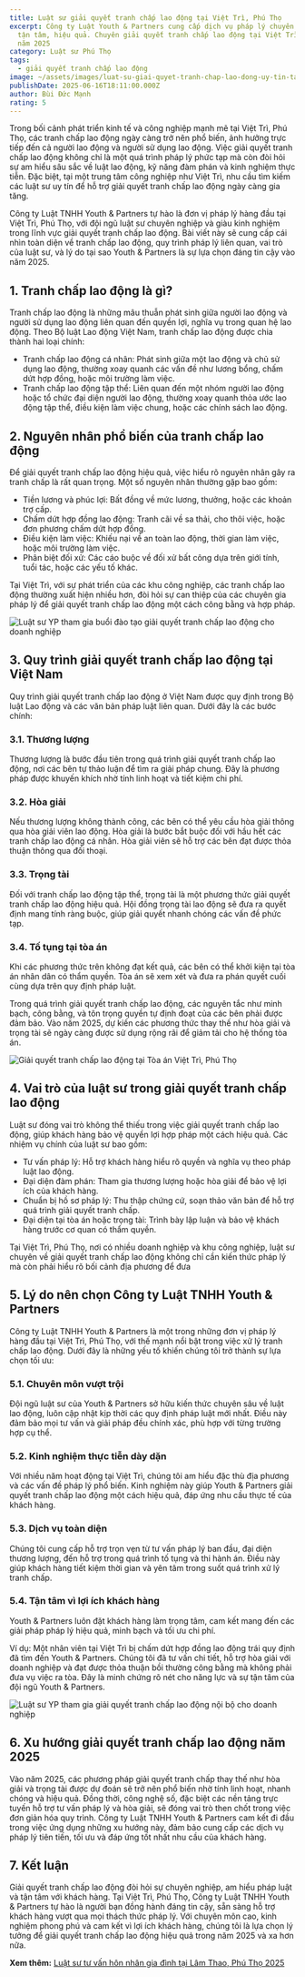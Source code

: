 ```yaml
---
title: Luật sư giải quyết tranh chấp lao động tại Việt Trì, Phú Thọ
excerpt: Công ty Luật Youth & Partners cung cấp dịch vụ pháp lý chuyên nghiệp,
  tận tâm, hiệu quả. Chuyên giải quyết tranh chấp lao động tại Việt Trì, Phú Thọ
  năm 2025
category: Luật sư Phú Thọ
tags:
  - giải quyết tranh chấp lao động
image: ~/assets/images/luat-su-giai-quyet-tranh-chap-lao-dong-uy-tin-tai-viet-tri-phu-tho2025.jpg
publishDate: 2025-06-16T18:11:00.000Z
author: Bùi Đức Mạnh
rating: 5
---
```


Trong bối cảnh phát triển kinh tế và công nghiệp mạnh mẽ tại Việt Trì, Phú Thọ, các tranh chấp lao động ngày càng trở nên phổ biến, ảnh hưởng trực tiếp đến cả người lao động và người sử dụng lao động. Việc giải quyết tranh chấp lao động không chỉ là một quá trình pháp lý phức tạp mà còn đòi hỏi sự am hiểu sâu sắc về luật lao động, kỹ năng đàm phán và kinh nghiệm thực tiễn. Đặc biệt, tại một trung tâm công nghiệp như Việt Trì, nhu cầu tìm kiếm các luật sư uy tín để hỗ trợ giải quyết tranh chấp lao động ngày càng gia tăng.

Công ty Luật TNHH Youth & Partners tự hào là đơn vị pháp lý hàng đầu tại Việt Trì, Phú Thọ, với đội ngũ luật sư chuyên nghiệp và giàu kinh nghiệm trong lĩnh vực giải quyết tranh chấp lao động. Bài viết này sẽ cung cấp cái nhìn toàn diện về tranh chấp lao động, quy trình pháp lý liên quan, vai trò của luật sư, và lý do tại sao Youth & Partners là sự lựa chọn đáng tin cậy vào năm 2025.

<YouTube id="deSlm5fs4Yc" />

## 1. Tranh chấp lao động là gì?

Tranh chấp lao động là những mâu thuẫn phát sinh giữa người lao động và người sử dụng lao động liên quan đến quyền lợi, nghĩa vụ trong quan hệ lao động. Theo Bộ luật Lao động Việt Nam, tranh chấp lao động được chia thành hai loại chính:

* Tranh chấp lao động cá nhân: Phát sinh giữa một lao động và chủ sử dụng lao động, thường xoay quanh các vấn đề như lương bổng, chấm dứt hợp đồng, hoặc môi trường làm việc.
* Tranh chấp lao động tập thể: Liên quan đến một nhóm người lao động hoặc tổ chức đại diện người lao động, thường xoay quanh thỏa ước lao động tập thể, điều kiện làm việc chung, hoặc các chính sách lao động.

## 2. Nguyên nhân phổ biến của tranh chấp lao động

Để giải quyết tranh chấp lao động hiệu quả, việc hiểu rõ nguyên nhân gây ra tranh chấp là rất quan trọng. Một số nguyên nhân thường gặp bao gồm:

* Tiền lương và phúc lợi: Bất đồng về mức lương, thưởng, hoặc các khoản trợ cấp.
* Chấm dứt hợp đồng lao động: Tranh cãi về sa thải, cho thôi việc, hoặc đơn phương chấm dứt hợp đồng.
* Điều kiện làm việc: Khiếu nại về an toàn lao động, thời gian làm việc, hoặc môi trường làm việc.
* Phân biệt đối xử: Các cáo buộc về đối xử bất công dựa trên giới tính, tuổi tác, hoặc các yếu tố khác.

Tại Việt Trì, với sự phát triển của các khu công nghiệp, các tranh chấp lao động thường xuất hiện nhiều hơn, đòi hỏi sự can thiệp của các chuyên gia pháp lý để giải quyết tranh chấp lao động một cách công bằng và hợp pháp.

![Luật sư YP tham gia buổi đào tạo giải quyết tranh chấp lao động cho doanh nghiệp](~/assets/images/luat-su-yp-tham-gia-buoi-dao-tao-giai-quyet-tranh-chap-lao-dong-cho-doanh-nghiep.jpg "Luật sư YP tham gia buổi đào tạo giải quyết tranh chấp lao động cho doanh nghiệp")

## 3. Quy trình giải quyết tranh chấp lao động tại Việt Nam

Quy trình giải quyết tranh chấp lao động ở Việt Nam được quy định trong Bộ luật Lao động và các văn bản pháp luật liên quan. Dưới đây là các bước chính:

### 3.1. Thương lượng

Thương lượng là bước đầu tiên trong quá trình giải quyết tranh chấp lao động, nơi các bên tự thảo luận để tìm ra giải pháp chung. Đây là phương pháp được khuyến khích nhờ tính linh hoạt và tiết kiệm chi phí.

### 3.2. Hòa giải

Nếu thương lượng không thành công, các bên có thể yêu cầu hòa giải thông qua hòa giải viên lao động. Hòa giải là bước bắt buộc đối với hầu hết các tranh chấp lao động cá nhân. Hòa giải viên sẽ hỗ trợ các bên đạt được thỏa thuận thông qua đối thoại.

### 3.3. Trọng tài

Đối với tranh chấp lao động tập thể, trọng tài là một phương thức giải quyết tranh chấp lao động hiệu quả. Hội đồng trọng tài lao động sẽ đưa ra quyết định mang tính ràng buộc, giúp giải quyết nhanh chóng các vấn đề phức tạp.

### 3.4. Tố tụng tại tòa án

Khi các phương thức trên không đạt kết quả, các bên có thể khởi kiện tại tòa án nhân dân có thẩm quyền. Tòa án sẽ xem xét và đưa ra phán quyết cuối cùng dựa trên quy định pháp luật.

Trong quá trình giải quyết tranh chấp lao động, các nguyên tắc như minh bạch, công bằng, và tôn trọng quyền tự định đoạt của các bên phải được đảm bảo. Vào năm 2025, dự kiến các phương thức thay thế như hòa giải và trọng tài sẽ ngày càng được sử dụng rộng rãi để giảm tải cho hệ thống tòa án.

![Giải quyết tranh chấp lao động tại Tòa án Việt Trì, Phú Thọ](~/assets/images/giai-quyet-tranh-chap-lao-dong-tai-toa-an-viet-tri-phu-tho.jpg "Giải quyết tranh chấp lao động tại Tòa án Việt Trì, Phú Thọ")

## 4. Vai trò của luật sư trong giải quyết tranh chấp lao động

Luật sư đóng vai trò không thể thiếu trong việc giải quyết tranh chấp lao động, giúp khách hàng bảo vệ quyền lợi hợp pháp một cách hiệu quả. Các nhiệm vụ chính của luật sư bao gồm:

* Tư vấn pháp lý: Hỗ trợ khách hàng hiểu rõ quyền và nghĩa vụ theo pháp luật lao động.
* Đại diện đàm phán: Tham gia thương lượng hoặc hòa giải để bảo vệ lợi ích của khách hàng.
* Chuẩn bị hồ sơ pháp lý: Thu thập chứng cứ, soạn thảo văn bản để hỗ trợ quá trình giải quyết tranh chấp.
* Đại diện tại tòa án hoặc trọng tài: Trình bày lập luận và bảo vệ khách hàng trước cơ quan có thẩm quyền.

Tại Việt Trì, Phú Thọ, nơi có nhiều doanh nghiệp và khu công nghiệp, luật sư chuyên về giải quyết tranh chấp lao động không chỉ cần kiến thức pháp lý mà còn phải hiểu rõ bối cảnh địa phương để đưa

## 5. Lý do nên chọn Công ty Luật TNHH Youth & Partners

Công ty Luật TNHH Youth & Partners là một trong những đơn vị pháp lý hàng đầu tại Việt Trì, Phú Thọ, với thế mạnh nổi bật trong việc xử lý tranh chấp lao động. Dưới đây là những yếu tố khiến chúng tôi trở thành sự lựa chọn tối ưu:

### 5.1. Chuyên môn vượt trội

Đội ngũ luật sư của Youth & Partners sở hữu kiến thức chuyên sâu về luật lao động, luôn cập nhật kịp thời các quy định pháp luật mới nhất. Điều này đảm bảo mọi tư vấn và giải pháp đều chính xác, phù hợp với từng trường hợp cụ thể.

### 5.2. Kinh nghiệm thực tiễn dày dặn

Với nhiều năm hoạt động tại Việt Trì, chúng tôi am hiểu đặc thù địa phương và các vấn đề pháp lý phổ biến. Kinh nghiệm này giúp Youth & Partners giải quyết tranh chấp lao động một cách hiệu quả, đáp ứng nhu cầu thực tế của khách hàng.

### 5.3. Dịch vụ toàn diện

Chúng tôi cung cấp hỗ trợ trọn vẹn từ tư vấn pháp lý ban đầu, đại diện thương lượng, đến hỗ trợ trong quá trình tố tụng và thi hành án. Điều này giúp khách hàng tiết kiệm thời gian và yên tâm trong suốt quá trình xử lý tranh chấp.

### 5.4. Tận tâm vì lợi ích khách hàng

Youth & Partners luôn đặt khách hàng làm trọng tâm, cam kết mang đến các giải pháp pháp lý hiệu quả, minh bạch và tối ưu chi phí.

Ví dụ: Một nhân viên tại Việt Trì bị chấm dứt hợp đồng lao động trái quy định đã tìm đến Youth & Partners. Chúng tôi đã tư vấn chi tiết, hỗ trợ hòa giải với doanh nghiệp và đạt được thỏa thuận bồi thường công bằng mà không phải đưa vụ việc ra tòa. Đây là minh chứng rõ nét cho năng lực và sự tận tâm của đội ngũ Youth & Partners.

![Luật sư YP tham gia giải quyết tranh chấp lao động nội bộ cho doanh nghiệp](~/assets/images/luat-su-yp-tham-gia-giai-quyet-tranh-chap-lao-dong-noi-bo-cho-doanh-nghiep.jpg "Luật sư YP tham gia giải quyết tranh chấp lao động nội bộ cho doanh nghiệp")

## 6. Xu hướng giải quyết tranh chấp lao động năm 2025

Vào năm 2025, các phương pháp giải quyết tranh chấp thay thế như hòa giải và trọng tài được dự đoán sẽ trở nên phổ biến nhờ tính linh hoạt, nhanh chóng và hiệu quả. Đồng thời, công nghệ số, đặc biệt các nền tảng trực tuyến hỗ trợ tư vấn pháp lý và hòa giải, sẽ đóng vai trò then chốt trong việc đơn giản hóa quy trình. Công ty Luật TNHH Youth & Partners cam kết đi đầu trong việc ứng dụng những xu hướng này, đảm bảo cung cấp các dịch vụ pháp lý tiên tiến, tối ưu và đáp ứng tốt nhất nhu cầu của khách hàng.

## 7. Kết luận

Giải quyết tranh chấp lao động đòi hỏi sự chuyên nghiệp, am hiểu pháp luật và tận tâm với khách hàng. Tại Việt Trì, Phú Thọ, Công ty Luật TNHH Youth & Partners tự hào là người bạn đồng hành đáng tin cậy, sẵn sàng hỗ trợ khách hàng vượt qua mọi thách thức pháp lý. Với chuyên môn cao, kinh nghiệm phong phú và cam kết vì lợi ích khách hàng, chúng tôi là lựa chọn lý tưởng để giải quyết tranh chấp lao động hiệu quả trong năm 2025 và xa hơn nữa.

**Xem thêm:** [Luật sư tư vấn hôn nhân gia đình tại Lâm Thao, Phú Thọ 2025 ](https://yplawfirm.vn/tin-tuc/luat-su-tu-van-hon-nhan-gia-dinh-tai-lam-thao-phu-tho-2025)
